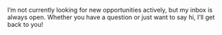I’m not currently looking for new opportunities actively, but my inbox is always open. Whether you have a question or just want to say hi, I’ll get back to you!
